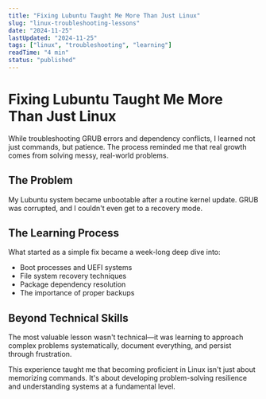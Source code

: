 ```yaml
---
title: "Fixing Lubuntu Taught Me More Than Just Linux"
slug: "linux-troubleshooting-lessons"
date: "2024-11-25"
lastUpdated: "2024-11-25"
tags: ["linux", "troubleshooting", "learning"]
readTime: "4 min"
status: "published"
---
```


# Fixing Lubuntu Taught Me More Than Just Linux

While troubleshooting GRUB errors and dependency conflicts, I learned not just commands, but patience. The process reminded me that real growth comes from solving messy, real-world problems.

## The Problem

My Lubuntu system became unbootable after a routine kernel update. GRUB was corrupted, and I couldn't even get to a recovery mode.

## The Learning Process

What started as a simple fix became a week-long deep dive into:
- Boot processes and UEFI systems
- File system recovery techniques
- Package dependency resolution
- The importance of proper backups

## Beyond Technical Skills

The most valuable lesson wasn't technical—it was learning to approach complex problems systematically, document everything, and persist through frustration.

This experience taught me that becoming proficient in Linux isn't just about memorizing commands. It's about developing problem-solving resilience and understanding systems at a fundamental level.